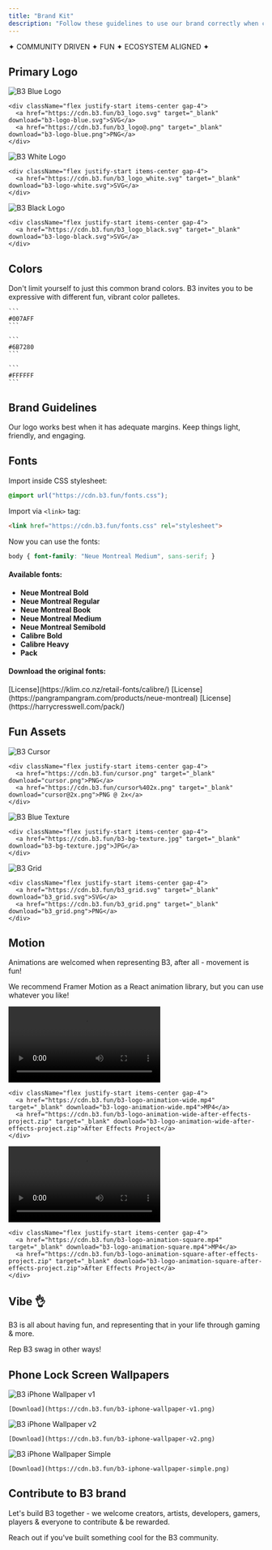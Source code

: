 ```yaml
---
title: "Brand Kit"
description: "Follow these guidelines to use our brand correctly when contributing to the B3 ecosystem."
---
```


<div className="text-center my-4 font-bold text-lg tracking-wide text-primary">
  ✦ COMMUNITY DRIVEN ✦ FUN ✦ ECOSYSTEM ALIGNED ✦
</div>

## Primary Logo

<CardGroup cols={3}>
  <Card title="Blue Logo">
    <img src="/images/b3-logo-blue.svg" alt="B3 Blue Logo"  className='p-6 bg-black rounded-xl my-3'/>
    
    <div className="flex justify-start items-center gap-4">
      <a href="https://cdn.b3.fun/b3_logo.svg" target="_blank" download="b3-logo-blue.svg">SVG</a>
      <a href="https://cdn.b3.fun/b3_logo@.png" target="_blank" download="b3-logo-blue.png">PNG</a>
    </div>
  </Card>
  
  <Card title="White Logo">
    <img src="/images/b3-logo-white.svg" alt="B3 White Logo"  className='p-6 bg-black rounded-xl my-3'/>
    
    <div className="flex justify-start items-center gap-4">
      <a href="https://cdn.b3.fun/b3_logo_white.svg" target="_blank" download="b3-logo-white.svg">SVG</a>
    </div>
  </Card>
  
  <Card title="Black Logo">
    <img src="/images/b3_logo_black.svg" alt="B3 Black Logo"  className='p-6 bg-white rounded-xl my-3'/>
    
    <div className="flex justify-start items-center gap-4">
      <a href="https://cdn.b3.fun/b3_logo_black.svg" target="_blank" download="b3-logo-black.svg">SVG</a>
    </div>
  </Card>
</CardGroup>

## Colors

Don't limit yourself to just this common brand colors. B3 invites you to be expressive with different fun, vibrant color palletes.

<CardGroup cols={3}>
  <Card title="Primary Blue">
    <div style={{ backgroundColor: "#007AFF", height: "80px", borderRadius: "8px", margin: "1rem 0" }}></div>
    
    ```
    #007AFF
    ```
  </Card>
  
  <Card title="Grey">
    <div style={{ backgroundColor: "#6B7280", height: "80px", borderRadius: "8px", margin: "1rem 0" }}></div>
    
    ```
    #6B7280
    ```
  </Card>
  
  <Card title="White">
    <div style={{ backgroundColor: "#FFFFFF", height: "80px", borderRadius: "8px", border: "2px solid #e5e7eb", margin: "1rem 0" }}></div>
    
    ```
    #FFFFFF
    ```
  </Card>
</CardGroup>

## Brand Guidelines

<CardGroup cols={2}>
  <Card title="Let it breathe" icon="expand">
    Our logo works best when it has adequate margins.
  </Card>
  
  <Card title="Make it fun" icon="heart">
    Keep things light, friendly, and engaging.
  </Card>
</CardGroup>

## Fonts

Import inside CSS stylesheet:

```css
@import url("https://cdn.b3.fun/fonts.css");
```

Import via `<link>` tag:

```html
<link href="https://cdn.b3.fun/fonts.css" rel="stylesheet">
```

Now you can use the fonts:

```css
body { font-family: "Neue Montreal Medium", sans-serif; }
```

#### Available fonts:

- **Neue Montreal Bold**  
- **Neue Montreal Regular**  
- **Neue Montreal Book**  
- **Neue Montreal Medium**  
- **Neue Montreal Semibold**  
- **Calibre Bold**  
- **Calibre Heavy**  
- **Pack**

#### Download the original fonts:

<Card title="Calibre">
  [License](https://klim.co.nz/retail-fonts/calibre/)
</Card>

<Card title="Neue Montreal">
  [License](https://pangrampangram.com/products/neue-montreal)
</Card>

<Card title="PACK">
  [License](https://harrycresswell.com/pack/)
</Card>


## Fun Assets

<CardGroup cols={3}>
  <Card title="The Cursor">
    <img src="/images/cursor.png" alt="B3 Cursor" className='rounded-xl my-3 aspect-square p-6 bg-white'/>
    
    <div className="flex justify-start items-center gap-4">
      <a href="https://cdn.b3.fun/cursor.png" target="_blank" download="cursor.png">PNG</a>
      <a href="https://cdn.b3.fun/cursor%402x.png" target="_blank" download="cursor@2x.png">PNG @ 2x</a>
    </div>
  </Card>
  
  <Card title="Blue Texture">
    <img src="/images/b3-bg-texture.jpg" alt="B3 Blue Texture" className='rounded-xl my-3 aspect-square'/>

    <div className="flex justify-start items-center gap-4">
      <a href="https://cdn.b3.fun/b3-bg-texture.jpg" target="_blank" download="b3-bg-texture.jpg">JPG</a>
    </div>
  </Card>
  
  <Card title="The Grid">
    <img src="/images/b3_grid.svg" alt="B3 Grid" className='rounded-xl my-3 aspect-square p-6 bg-white'/>
    
    <div className="flex justify-start items-center gap-4">
      <a href="https://cdn.b3.fun/b3_grid.svg" target="_blank" download="b3_grid.svg">SVG</a>
      <a href="https://cdn.b3.fun/b3_grid.png" target="_blank" download="b3_grid.png">PNG</a>
    </div>
  </Card>
</CardGroup>

## Motion

Animations are welcomed when representing B3, after all - movement is fun!

We recommend Framer Motion as a React animation library, but you can use whatever you like!

<CardGroup cols={2}>
  <Card title="Logo Animation (16:9)">
    <video 
      controls 
      className='rounded-xl my-3 aspect-video'
      src="/images/b3-logo-animation-wide.mp4"
    >
      Your browser does not support the video tag.
    </video>
    
    <div className="flex justify-start items-center gap-4">
      <a href="https://cdn.b3.fun/b3-logo-animation-wide.mp4" target="_blank" download="b3-logo-animation-wide.mp4">MP4</a>
      <a href="https://cdn.b3.fun/b3-logo-animation-wide-after-effects-project.zip" target="_blank" download="b3-logo-animation-wide-after-effects-project.zip">After Effects Project</a>
    </div>
  </Card>
  
  <Card title="Logo Animation (1:1)">
    <video 
      controls 
      className='rounded-xl my-3 aspect-square'
      src="/images/b3-logo-animation-square.mp4"
    >
      Your browser does not support the video tag.
    </video>
    
    <div className="flex justify-start items-center gap-4">
      <a href="https://cdn.b3.fun/b3-logo-animation-square.mp4" target="_blank" download="b3-logo-animation-square.mp4">MP4</a>
      <a href="https://cdn.b3.fun/b3-logo-animation-square-after-effects-project.zip" target="_blank" download="b3-logo-animation-square-after-effects-project.zip">After Effects Project</a>
    </div>
  </Card>
</CardGroup>

## Vibe 👌

B3 is all about having fun, and representing that in your life through gaming & more.

Rep B3 swag in other ways!

## Phone Lock Screen Wallpapers

<CardGroup cols={3}>
  <Card title="Lock Screen v1">
    <img src="/images/b3-iphone-wallpaper-v1.png" alt="B3 iPhone Wallpaper v1" className='rounded-xl my-3'/>
    
    [Download](https://cdn.b3.fun/b3-iphone-wallpaper-v1.png)
  </Card>
  
  <Card title="Lock Screen v2">
    <img src="/images/b3-iphone-wallpaper-v2.png" alt="B3 iPhone Wallpaper v2" className='rounded-xl my-3'/>
    
    [Download](https://cdn.b3.fun/b3-iphone-wallpaper-v2.png)
  </Card>
  
  <Card title="Lock Screen v3">
    <img src="/images/b3-iphone-wallpaper-simple.png" alt="B3 iPhone Wallpaper Simple" className='rounded-xl my-3'/>
    
    [Download](https://cdn.b3.fun/b3-iphone-wallpaper-simple.png)
  </Card>
</CardGroup>


## Contribute to B3 brand

Let's build B3 together - we welcome creators, artists, developers, gamers, players & everyone to contribute & be rewarded.

Reach out if you've built something cool for the B3 community.
